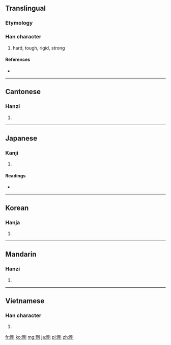 {{also|刚}}
==Translingual==

===Etymology===
{{Han compound|岡|刀|c1=p|c2=s|t2=knife|ls=psc}}

===Han character===
{{Han char|rn=18|rad=刀|as=08|sn=10|four=7220<sub>0</sub>|canj=月山中弓 (BULN)|ids=⿰[[岡]][[刂]]}}

# hard, tough, rigid, strong

====References====
* {{Han ref|kx=0141.110|dkj=02042|dj=0320.170|hdz=10344.100|uh=525B|ud=21083|bh=ADE8|bd=44520}}

----

==Cantonese==

===Hanzi===
{{yue-hanzi|jyut=|y=gong1|sim=刚}}

# {{defn|Cantonese|sort=刀08}}

----

==Japanese==

===Kanji===
{{ja-kanji|grade=c|rs=刀08}}

# {{defn|Japanese|sort=刀08}}

====Readings====
* {{ja-readings|on=[[ごう]] (gō)|kun=[[つよい]] (tsuyoi), [[こわい]] (kowai)}}

----

==Korean==

===Hanja===
{{ko-hanja|hangeul=강|rv=gang|mr=kang}}

# {{defn|Korean|sort=刀08}}

----

==Mandarin==

===Hanzi===
{{cmn-hanzi|sim=刚|pin=[[gāng]] ([[gang1]])|wg=kang<sup>1</sup>}}

# {{defn|Mandarin|sort=刀08}}

----

==Vietnamese==

===Han character===
{{vi-hantu|[[cương]], [[cang]]|rs=刀08}}

# {{defn|Vietnamese|sort=刀08}}

[[fr:剛]]
[[ko:剛]]
[[mg:剛]]
[[ja:剛]]
[[pl:剛]]
[[zh:剛]]